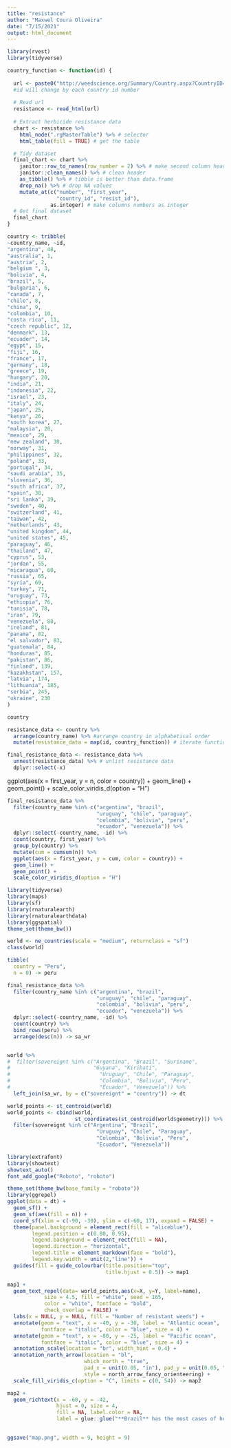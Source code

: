 ```yaml
---
title: "resistance"
author: "Maxwel Coura Oliveira"
date: "7/15/2021"
output: html_document
---
```


```r
library(rvest)
library(tidyverse)
```

```r
country_function <- function(id) {
  
  url <- paste0("http://weedscience.org/Summary/Country.aspx?CountryID=",id,"")
  #id will change by each country id number
  
  # Read url
  resistance <- read_html(url)
  
  # Extract herbicide resistance data
  chart <- resistance %>% 
    html_node(".rgMasterTable") %>% # selector
    html_table(fill = TRUE) # get the table

  # Tidy dataset
  final_chart <- chart %>% 
    janitor::row_to_names(row_number = 2) %>% # make second column header
    janitor::clean_names() %>% # clean header
    as_tibble() %>% # tibble is better than data.frame
    drop_na() %>% # drop NA values
    mutate_at(c("number", "first_year", 
                "country_id", "resist_id"), 
              as.integer) # make columns numbers as integer 
  # Get final dataset
  final_chart 
}
```



```r
country <- tribble(
~country_name, ~id,
"argentina", 48,
"australia", 1,
"austria", 2,
"belgium ", 3,
"bolivia", 4,
"brazil", 5,
"bulgaria", 6,
"canada", 7,
"chile", 8,
"china", 9,
"colombia", 10,
"costa rica", 11,
"czech republic", 12,
"denmark", 13,
"ecuador", 14,
"egypt", 15,
"fiji", 16,
"france", 17,
"germany", 18,
"greece", 19,
"hungary", 20,
"india", 21,
"indonesia", 22,
"israel", 23,
"italy", 24,
"japan", 25,
"kenya", 26,
"south korea", 27,
"malaysia", 28,
"mexico", 29,
"new zealand", 30,
"norway", 31,
"philippines", 32,
"poland", 33,
"portugal", 34,
"saudi arabia", 35,
"slovenia", 36,
"south africa", 37,
"spain", 38,
"sri lanka", 39,
"sweden", 40,
"switzerland", 41,
"taiwan", 42,
"netherlands", 43,
"united kingdom", 44,
"united states", 45,
"paraguay", 46,
"thailand", 47,
"cyprus", 53,
"jordan", 55,
"nicaragua", 60,
"russia", 65,
"syria", 69,
"turkey", 71,
"uruguay", 73,
"ethiopia", 76,
"tunisia", 78,
"iran", 79,
"venezuela", 80,
"ireland", 81,
"panama", 82,
"el salvador", 83,
"guatemala", 84,
"honduras", 85,
"pakistan", 86,
"finland", 139,
"kazakhstan", 157,
"latvia", 174,
"lithuania", 185,
"serbia", 245,
"ukraine", 230
)

country
```


```r
resistance_data <- country %>% 
  arrange(country_name) %>% #arrange country in alphabetical order
  mutate(resistance_data = map(id, country_function)) # iterate function over id

final_resistance_data <- resistance_data %>% 
  unnest(resistance_data) %>% # unlist resistance data
  dplyr::select(-x)
```

  ggplot(aes(x = first_year, y = n, color = country)) +
  geom_line() +
  geom_point() +
  scale_color_viridis_d(option = "H")
```r
final_resistance_data %>% 
  filter(country_name %in% c("argentina", "brazil",
                             "uruguay", "chile", "paraguay",
                             "colombia", "bolivia", "peru",
                             "ecuador", "venezuela")) %>% 
  dplyr::select(-country_name, -id) %>% 
  count(country, first_year) %>% 
  group_by(country) %>% 
  mutate(cum = cumsum(n)) %>% 
  ggplot(aes(x = first_year, y = cum, color = country)) +
  geom_line() +
  geom_point() +
  scale_color_viridis_d(option = "H")
```

```r
library(tidyverse)
library(maps)
library(sf)
library(rnaturalearth)
library(rnaturalearthdata)
library(ggspatial)
theme_set(theme_bw())
```
```r
world <- ne_countries(scale = "medium", returnclass = "sf")
class(world)
```

```r
tibble(
  country = "Peru",
  n = 0) -> peru

final_resistance_data %>% 
  filter(country_name %in% c("argentina", "brazil",
                             "uruguay", "chile", "paraguay",
                             "colombia", "bolivia", "peru",
                             "ecuador", "venezuela")) %>% 
  dplyr::select(-country_name, -id) %>% 
  count(country) %>% 
  bind_rows(peru) %>% 
  arrange(desc(n)) -> sa_wr
```

```r

```


```r
world %>% 
#  filter(sovereignt %in% c("Argentina", "Brazil", "Suriname",
#                           "Guyana", "Kiribati",
#                             "Uruguay", "Chile", "Paraguay",
#                             "Colombia", "Bolivia", "Peru",
#                             "Ecuador", "Venezuela")) %>% 
  left_join(sa_wr, by = c("sovereignt" = "country")) -> dt

world_points <- st_centroid(world)
world_points <- cbind(world, 
                      st_coordinates(st_centroid(world$geometry))) %>% 
  filter(sovereignt %in% c("Argentina", "Brazil",
                             "Uruguay", "Chile", "Paraguay",
                             "Colombia", "Bolivia", "Peru",
                             "Ecuador", "Venezuela")) 
```

```r
library(extrafont)
library(showtext)
showtext_auto()
font_add_google("Roboto", "roboto") 
```




```r
theme_set(theme_bw(base_family = "roboto"))
library(ggrepel)
ggplot(data = dt) +
  geom_sf() +
  geom_sf(aes(fill = n)) +
  coord_sf(xlim = c(-90, -30), ylim = c(-60, 17), expand = FALSE) +
  theme(panel.background = element_rect(fill = "aliceblue"),
        legend.position = c(0.80, 0.95),
        legend.background = element_rect(fill = NA),
        legend.direction = "horizontal",
        legend.title = element_markdown(face = "bold"),
        legend.key.width = unit(2,"line")) +
  guides(fill = guide_colourbar(title.position="top",
                                title.hjust = 0.5)) -> map1
```


```r
map1 +
  geom_text_repel(data= world_points,aes(x=X, y=Y, label=name),
            size = 4.5, fill = "white", seed = 165,
            color = "white", fontface = "bold", 
            check_overlap = FALSE) +
  labs(x = NULL, y = NULL, fill = "Number of resistant weeds") +
  annotate(geom = "text", x = -40, y = -30, label = "Atlantic ocean", 
           fontface = "italic", color = "blue", size = 4) +
  annotate(geom = "text", x = -80, y = -25, label = "Pacific ocean", 
           fontface = "italic", color = "blue", size = 4) +
  annotation_scale(location = "br", width_hint = 0.4) + 
  annotation_north_arrow(location = "bl", 
                         which_north = "true",
                         pad_x = unit(0.05, "in"), pad_y = unit(0.05, "in"), 
                         style = north_arrow_fancy_orienteering) +
  scale_fill_viridis_c(option = "C", limits = c(0, 54)) -> map2
```


```r
map2 + 
  geom_richtext(x = -60, y = -42, 
                hjust = 0, size = 4,
                fill = NA, label.color = NA,
                label = glue::glue("**Brazil** has the most cases of herbicide<br> resistant weeds (n={sa_wr$n[1]}), followed by <br>**Argentina** (n={sa_wr$n[2]}), **Chile** (n={sa_wr$n[3]}), <br>**Colombia** (n={sa_wr$n[4]}), **Venezuela** (n={sa_wr$n[5]}), <br>**Bolivia** (n={sa_wr$n[6]}), Paraguay (n={sa_wr$n[7]}), <br>**Uruguay** (n={sa_wr$n[8]}), and **Ecuardor** (n={sa_wr$n[9]}).<br> No herbicide resistant weeds have been reported in **Peru**.")) 
 

ggsave("map.png", width = 9, height = 9)
```




